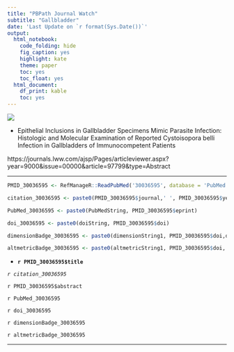 ```yaml
---
title: "PBPath Journal Watch"
subtitle: "Gallbladder"
date: 'Last Update on `r format(Sys.Date())`'
output: 
  html_notebook: 
    code_folding: hide
    fig_caption: yes
    highlight: kate
    theme: paper
    toc: yes
    toc_float: yes
  html_document: 
    df_print: kable
    toc: yes
---
```


[![](http://pbpath.org/wp-content/uploads/2017/05/cropped-PBP_header_logo_vector_lighter-1.jpg)](http://pbpath.org/)


- Epithelial Inclusions in Gallbladder Specimens Mimic Parasite Infection: Histologic and Molecular Examination of Reported Cystoisopora belli Infection in Gallbladders of Immunocompetent Patients

https://journals.lww.com/ajsp/Pages/articleviewer.aspx?year=9000&issue=00000&article=97799&type=Abstract


---

```r

PMID_30036595 <- RefManageR::ReadPubMed('30036595', database = 'PubMed')

citation_30036595 <- paste0(PMID_30036595$journal,' ', PMID_30036595$year, ' ', PMID_30036595$month,';', PMID_30036595$volume,'(', PMID_30036595$number,'):', PMID_30036595$pages)

PubMed_30036595 <- paste0(PubMedString, PMID_30036595$eprint)

doi_30036595 <- paste0(doiString, PMID_30036595$doi)

dimensionBadge_30036595 <- paste0(dimensionString1, PMID_30036595$doi,dimensionString2)

altmetricBadge_30036595 <- paste0(altmetricString1, PMID_30036595$doi, altmetricString2 )

```

- **`r PMID_30036595$title`**

*`r citation_30036595`*

`r PMID_30036595$abstract`

`r PubMed_30036595`

`r doi_30036595`

`r dimensionBadge_30036595`

`r altmetricBadge_30036595`

---

